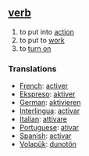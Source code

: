 == [[verb]] == 
# to put into [[action]] 
# to put to [[work]]
# to [[turn on]]

=== Translations === 
*[[French]]: [[activer]] 
*[[Ekspreso]]: [[aktiver]]
*[[German]]: [[aktivieren]] 
*[[Interlingua]]: [[activar]] 
*[[Italian]]: [[attivare]] 
*[[Portuguese]]: [[ativar]] 
*[[Spanish]]: [[activar]] 
*[[Volapük]]: [[dunotön]]